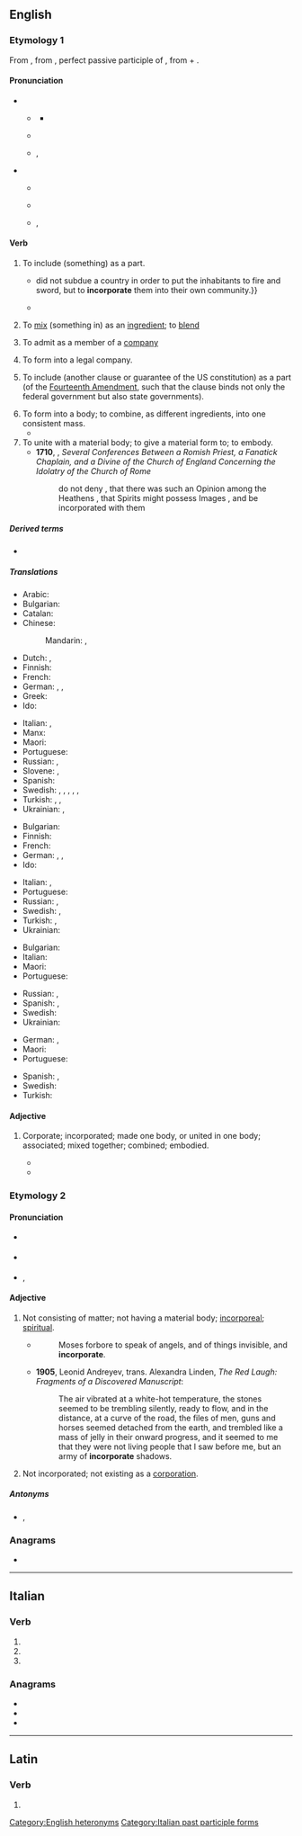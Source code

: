 ==English==

===Etymology 1===
From {{der|en|enm|-}}, from {{der|en|LL|incorporātus}}, perfect passive participle of {{m|la|incorporō||to embody, to incorporate}}, from {{m|la|in-||in}} + {{m|la|corpus|corpus, corporis|body}}.

====Pronunciation====
* {{q|verb}}
** {{a|Canada}} {{IPA|en|/ɪŋˈkɔɹpɚe(ɪ)t/}}
*** {{audio|en|en-ca-incorporate.ogg|Audio (CA)}}
** {{a|RP}} {{IPA|en|/ɪŋˈkɔː(ɹ).pəɹ.eɪt/}}
** {{a|US}} {{enPR|ĭnkôr'pərāt}}, {{IPA|en|/ɪŋˈkɔɹpɚeɪt/}}
* {{q|adjective}}
** {{a|Canada}} {{IPA|en|/ɪŋˈkɔɹpɚət/}}
** {{a|RP}} {{IPA|en|/ɪŋˈkɔː(ɹ).pəɹ.ət/}}
** {{a|US}} {{enPR|ĭnkôr'pərət}}, {{IPA|en|/ɪŋˈkɔɹpɚət/}}

====Verb====
{{en-verb}}

# {{lb|en|transitive}} To include (something) as a part.
#: {{ux|en|The design of his house '''incorporates''' a spiral staircase.}}
#: {{ux|en|to '''incorporate''' another's ideas into one's work}}
#* {{RQ:Addison Freeholder|issue=19|date=February 24, 1716|passage=The Romans{{...}} did not subdue a country in order to put the inhabitants to fire and sword, but to '''incorporate''' them into their own community.}}
#* {{quote-journal|en|year=1960|month=February|title=The first of London's new Piccadilly Line trains is delivered|journal=Trains Illustrated|page=93|text=The new cars '''incorporate''' many features first introduced in the 1938 tube stock, but major changes include the use of rubber for the bogie bolster and axlebox suspension, fluorescent lighting, and the panelling of the cars in unpainted aluminium alloy.}}
# {{lb|en|transitive}} To [[mix]] (something in) as an [[ingredient]]; to [[blend]]
#: {{ux|en|'''Incorporate''' air into the mixture by whisking.}}
# {{lb|en|transitive}} To admit as a member of a [[company]]
# {{lb|en|transitive}} To form into a legal company.
#: {{ux|en|The company was '''incorporated''' in 1980.}}
# {{lb|en|US|legal}} To include (another clause or guarantee of the US constitution) as a part (of the [[w:Fourteenth Amendment to the United States Constitution|Fourteenth Amendment]], such that the clause binds not only the federal government but also state governments).
# To form into a body; to combine, as different ingredients, into one consistent mass.
#* {{RQ:Shakespeare Romeo and Juliet|II|vi|passage=By your leaves, you shall not stay alone, / Till holy church '''incorporate''' two in one.}}
# To unite with a material body; to give a material form to; to embody.
#* '''1710''', {{w|Edward Stillingfleet}}, ''Several Conferences Between a Romish Priest, a Fanatick Chaplain, and a Divine of the Church of England Concerning the Idolatry of the Church of Rome''
#*:  do not deny , that there was such an Opinion among the Heathens , that Spirits might possess Images , and be incorporated with them

=====Derived terms=====
* {{l|en|incorporated}}<!--adjective-->

=====Translations=====
{{trans-top|include as a part or ingredient}}
* Arabic: {{t|ar|دَمَجَ}}
* Bulgarian: {{t+|bg|включвам}}
* Catalan: {{t+|ca|incorporar}}
* Chinese:
*: Mandarin: {{t+|cmn|组成}}, {{t+|cmn|组成}}
* Dutch: {{t+|nl|inbouwen}}, {{t+|nl|inlijven}}
* Finnish: {{t+|fi|sisällyttää}}
* French: {{t+|fr|incorporer}}
* German: {{t+|de|enthalten}}, {{t+|de|beinhalten}}, {{t+|de|hinzufügen}}
* Greek: {{t+|el|ενσωματώνω}}
* Ido: {{t+|io|enkorpigar}}
{{trans-mid}}
* Italian: {{t+|it|incorporare}}, {{t+|it|integrare}}
* Manx: {{t|gv|cochorpaghey}}
* Maori: {{t|mi|komokomo}}
* Portuguese: {{t+|pt|incorporar}}
* Russian: {{t+|ru|включа́ть|impf}}, {{t+|ru|включи́ть|pf}}
* Slovene: {{t|sl|vključiti}}, {{t|sl|vključevati}}
* Spanish: {{t+|es|incorporar}}
* Swedish: {{t|sv|arbeta in}}, {{t+|sv|innefatta}}, {{t+|sv|införliva}}, {{t+|sv|inkorporera}}, {{t+|sv|inlemma}}, {{t+|sv|lägga till}}
* Turkish: {{t+|tr|içermek}}, {{t+|tr|ihtiva etmek}}, {{t+|tr|kapsamak}}
* Ukrainian: {{t|uk|включа́ти|impf}}, {{t|uk|включи́ти|impf}}
{{trans-bottom}}

{{trans-top|mix, blend}}
* Bulgarian: {{t+|bg|смесвам}}
* Finnish: {{t+|fi|sekoittaa}}
* French: {{t+|fr|incorporer}}
* German: {{t+|de|einbinden}}, {{t+|de|inkorporieren}}, {{t+|de|integrieren}}
* Ido: {{t+|io|enkorpigar}}
{{trans-mid}}
* Italian: {{t+|it|inglobare}}, {{t+|it|introdurre}}
* Portuguese: {{t+|pt|incorporar}}
* Russian: {{t+|ru|сме́шивать|impf}}, {{t+|ru|смеша́ть|pf}}
* Swedish: {{t+|sv|blanda}}, {{t+|sv|legera}}
* Turkish: {{t+|tr|katmak}}, {{t|tr|dahil etmek}}
* Ukrainian: {{t|uk|змі́шувати}}
{{trans-bottom}}

{{trans-top|admit as a member of a company}}
* Bulgarian: {{t|bg|приемам за член}}
* Italian: {{t+|it|inserire}}
* Maori: {{t|mi|kaporeihana}}
* Portuguese: {{t+|pt|incorporar}}
{{trans-mid}}
* Russian: {{t+|ru|принима́ть|impf}}, {{t+|ru|приня́ть|pf}}
* Spanish: {{t+|es|incorporar}}, {{t+|es|admitir}}
* Swedish: {{t+|sv|uppta}}
* Ukrainian: {{t|uk|прийма́ти|impf}}
{{trans-bottom}}

{{trans-top|form into a legal company}}
* German: {{t+|de|gründen}}, {{t+|de|einverleiben}}
* Maori: {{t|mi|whakakaporeihana}}
* Portuguese: {{t+|pt|incorporar}}
{{trans-mid}}
* Spanish: {{t+|es|legalizar}}, {{t+|es|constituir}}
* Swedish: {{t|sv|[[göra]] [[till]] [[en]] [[korporation]]}}
* Turkish: {{l|tr|[[firma]] [[kurmak]]}}
{{trans-bottom}}

====Adjective====
{{en-adj}}

# {{lb|en|obsolete}} Corporate; incorporated; made one body, or united in one body; associated; mixed together; combined; embodied.
#* {{RQ:Shakespeare Midsummer|III|ii|passage=As if our hands, our sides, voices, and minds / Had been '''incorporate'''.}}
#* {{RQ:Bacon Sylva Sylvarum|passage=a fifteenth part of silver '''incorporate''' with gold}}

===Etymology 2===
{{pre|en|in|corporate|t1=not}}

====Pronunciation====
* {{a|Canada}} {{IPA|en|/ɪŋˈkɔɹpɚət/}}
* {{a|RP}} {{IPA|en|/ɪŋˈkɔː(ɹ).pəɹ.ət/}}
* {{a|US}} {{enPR|ĭnkôr'pərət}}, {{IPA|en|/ɪŋˈkɔɹpɚət/}}

====Adjective====
{{en-adj|-}}

# Not consisting of matter; not having a material body; [[incorporeal]]; [[spiritual]].
#* {{RQ:Raleigh Historie of the World}}
#*: Moses forbore to speak of angels, and of things invisible, and '''incorporate'''.
#* '''1905''', Leonid Andreyev, trans. Alexandra Linden, ''The Red Laugh: Fragments of a Discovered Manuscript'':
#*: The air vibrated at a white-hot temperature, the stones seemed to be trembling silently, ready to flow, and in the distance, at a curve of the road, the files of men, guns and horses seemed detached from the earth, and trembled like a mass of jelly in their onward progress, and it seemed to me that they were not living people that I saw before me, but an army of '''incorporate''' shadows.
# Not incorporated; not existing as a [[corporation]].
#: {{ux|en|an '''incorporate''' banking association}}

=====Antonyms=====
* {{l|en|corporate}}, {{l|en|corporeal}}

===Anagrams===
* {{anagrams|en|a=aceinooprrt|procreation}}

[[Category:English heteronyms]]

----

==Italian==

===Verb===
{{head|it|verb form}}

# {{inflection of|it|incorporare||2|p|pres|indc}}
# {{inflection of|it|incorporare||2|p|impr}}
# {{feminine plural of|it|incorporato}}

===Anagrams===
* {{l|it|crepitarono}}
* {{l|it|patrocinerò}}
* {{l|it|portoricane}}

[[Category:Italian past participle forms]]

----

==Latin==

===Verb===
{{la-verb-form|incorporāte}}

# {{inflection of|la|incorporō||2|p|pres|actv|impr}}